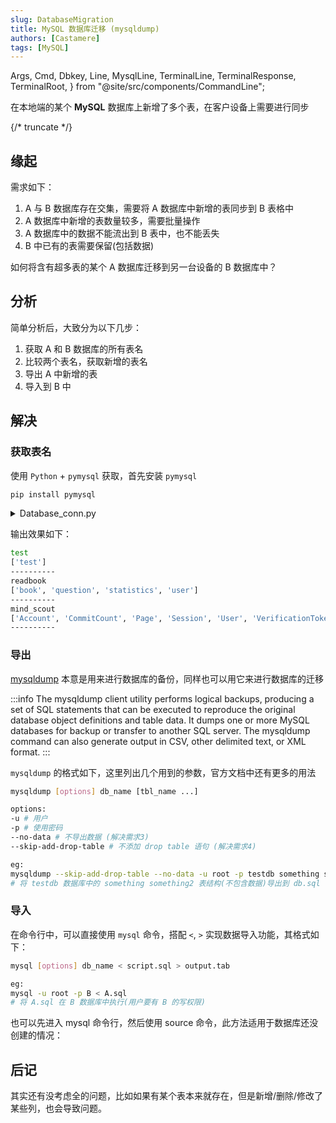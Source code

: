 ```yaml
---
slug: DatabaseMigration
title: MySQL 数据库迁移 (mysqldump)
authors: [Castamere]
tags: [MySQL]
---
```


  Args,
  Cmd,
  Dbkey,
  Line,
  MysqlLine,
  TerminalLine,
  TerminalResponse,
  TerminalRoot,
} from "@site/src/components/CommandLine";

在本地端的某个 **MySQL** 数据库上新增了多个表，在客户设备上需要进行同步

{/* truncate */}

## 缘起

需求如下：

1. A 与 B 数据库存在交集，需要将 A 数据库中新增的表同步到 B 表格中
2. A 数据库中新增的表数量较多，需要批量操作
3. A 数据库中的数据不能流出到 B 表中，也不能丢失
4. B 中已有的表需要保留(包括数据)

如何将含有超多表的某个 A 数据库迁移到另一台设备的 B 数据库中？

## 分析

简单分析后，大致分为以下几步：

1. 获取 A 和 B 数据库的所有表名
2. 比较两个表名，获取新增的表名
3. 导出 A 中新增的表
4. 导入到 B 中

## 解决

### 获取表名

使用 `Python` + `pymysql` 获取，首先安装 `pymysql`

```bash
pip install pymysql
```

<details>
  <summary>Database_conn.py</summary>

```python showLineNumbers
import pymysql

host = "localhost"
user = "root"
password = "*******"

# 默认数据库名
sys_databases = ["information_schema", "performance_schema", "mysql", "sys"]

class my_sql:

    def __init__(self):
        self.get_db_names()

    def get_db_names(self):
        # 获取所有的非默认数据库
        self.conn = pymysql.connect(host=host, user=user, password=password)
        self.cursor = self.conn.cursor()
        self.cursor.execute("show databases")
        self.databases = [i[0] for i in list(self.cursor.fetchall())]
        self.databases = list(set(self.databases) - set(sys_databases))
        self.conn.close()
        self.cursor.close()

    def get_table_names(self, db_name):
        self.conn = pymysql.connect(host=host, user=user, password=password, db=db_name)
        self.cursor = self.conn.cursor()
        self.cursor.execute("show tables")
        tables = [i[0] for i in list(self.cursor.fetchall())]
        self.conn.close()
        self.cursor.close()
        return tables

m = my_sql()
for i in m.databases:
    print(i)
    print(m.get_table_names(i))
    print("--------------------------")
```

</details>

输出效果如下：

```bash
test
['test']
----------
readbook
['book', 'question', 'statistics', 'user']
----------
mind_scout
['Account', 'CommitCount', 'Page', 'Session', 'User', 'VerificationToken', '_prisma_migrations']
----------
```

### 导出

[mysqldump] 本意是用来进行数据库的备份，同样也可以用它来进行数据库的迁移

:::info
The mysqldump client utility performs logical backups, producing a set of SQL statements that can be executed to reproduce the original database object definitions and table data. It dumps one or more MySQL databases for backup or transfer to another SQL server. The mysqldump command can also generate output in CSV, other delimited text, or XML format.
:::

`mysqldump` 的格式如下，这里列出几个用到的参数，官方文档中还有更多的用法

```bash
mysqldump [options] db_name [tbl_name ...]

options:
-u # 用户
-p # 使用密码
--no-data # 不导出数据 (解决需求3)
--skip-add-drop-table # 不添加 drop table 语句 (解决需求4)

eg:
mysqldump --skip-add-drop-table --no-data -u root -p testdb something something2 > db.sql
# 将 testdb 数据库中的 something something2 表结构(不包含数据)导出到 db.sql 中
```

### 导入

在命令行中，可以直接使用 `mysql` 命令，搭配 `<`, `>` 实现数据导入功能，其格式如下：

```bash
mysql [options] db_name < script.sql > output.tab

eg:
mysql -u root -p B < A.sql
# 将 A.sql 在 B 数据库中执行(用户要有 B 的写权限)
```

也可以先进入 mysql 命令行，然后使用 source 命令，此方法适用于数据库还没创建的情况：

<TerminalRoot title="source">
  <TerminalLine>
    <Cmd text="mysql" />
    <Args text="-uroot -p" />
  </TerminalLine>
  <MysqlLine>
    <Dbkey text="create database" />
    <Line text="B;" />
  </MysqlLine>
  <MysqlLine>
    <Dbkey text="use" />
    <Line text="B;" />
  </MysqlLine>
  <MysqlLine>
    <Dbkey text="source" />
    <Line text="/root/A.sql;" />
  </MysqlLine>
  <TerminalResponse response_style="NEWLINE">
    <Line text="Query OK, 0 rows affected (0.00 sec)" />
    <Line text="Query OK, 11 rows affected (0.00 sec)" />
    <Line text="Records: 11  Duplicates: 0  Warnings: 0" />
    <Line text="..." />
  </TerminalResponse>
</TerminalRoot>

## 后记

其实还有没考虑全的问题，比如如果有某个表本来就存在，但是新增/删除/修改了某些列，也会导致问题。

[mysqldump]: https://dev.mysql.com/doc/refman/8.4/en/mysqldump.html
